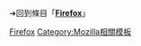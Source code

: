 <noinclude>{{mbox
|type=content
|text=当更新此模板时，请：
*更新参考链接至[[發佈版本通知]]。
*'''不要只是因为新版本列举在FTP服务器上而更新模板。'''请等待Mozilla网站更新：可关注-{zh-cn:[https://www.mozilla.org/zh-CN/firefox/channel/]、[https://www.mozilla.org/zh-CN/firefox/beta/all/]及[https://www.mozilla.org/zh-CN/firefox/beta/]、[https://www.mozilla.org/zh-CN/firefox/nightly/notes/ Nightly发布版本通知];zh-tw:[https://www.mozilla.org/zh-TW/firefox/channel/]、[https://www.mozilla.org/zh-TW/firefox/beta/all/]及[https://www.mozilla.org/zh-TW/firefox/beta/]、[https://www.mozilla.org/zh-TW/firefox/nightly/notes/ Nightly發佈版本通知]}-。FTP服务器上的文件日期通常不是发布日期。
}}</noinclude>{{Multiple releases

|branch1  = Beta及开发者版
|version1 = {{wikidata|property|reference|edit|Q698|P548=Q3295609|P348}}
|date1    = {{wikidata|qualifier|Q698|P548=Q3295609|P348|P577}}
|branch2 = Nightly
|version2 = {{wikidata|property|reference|edit|Q698|P548=Q5209391|P348}}
|date2    = {{wikidata|qualifier|Q698|P548=Q5209391|P348|P577}}
}}<noinclude>
➔回到條目「'''[[Firefox]]'''」
{{Template reference list}}
[[Category:最新預覽版模板|Firefox]]
[[Category:Mozilla相關模板]]</noinclude>